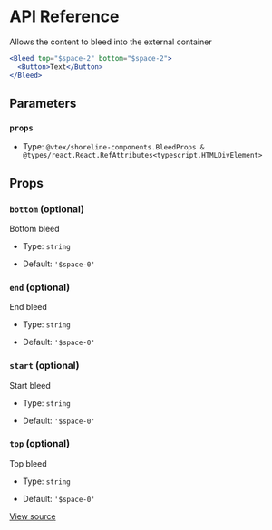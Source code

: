 # API Reference

Allows the content to bleed into the external container

```jsx
<Bleed top="$space-2" bottom="$space-2">
  <Button>Text</Button>
</Bleed>
```

## Parameters

### `props`

- Type: `@vtex/shoreline-components.BleedProps & @types/react.React.RefAttributes<typescript.HTMLDivElement>`

## Props

### `bottom` (optional)

Bottom bleed

- Type: `string`

- Default: `'$space-0'`

### `end` (optional)

End bleed

- Type: `string`

- Default: `'$space-0'`

### `start` (optional)

Start bleed

- Type: `string`

- Default: `'$space-0'`

### `top` (optional)

Top bleed

- Type: `string`

- Default: `'$space-0'`

[View source](https://github.com/vtex/shoreline/blob/62dc6a4d6/packages/components/src/bleed/bleed.tsx#L14)
